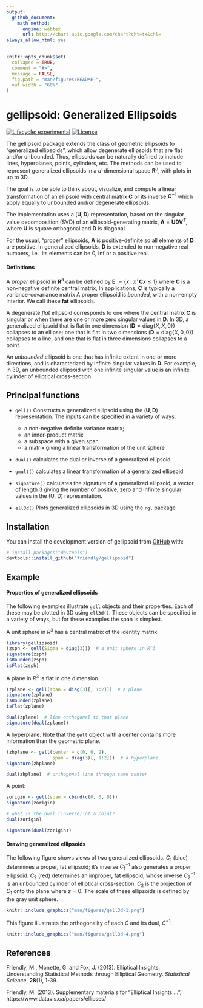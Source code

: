 ```yaml
---
output:   
  github_document:
    math_method:
      engine: webtex
      url: http://chart.apis.google.com/chart?cht=tx&chl=
always_allow_html: yes
---
```


<!-- README.md is generated from README.Rmd. Please edit that file -->

```r
knitr::opts_chunk$set(
  collapse = TRUE,
  comment = "#>",
  message = FALSE,
  fig.path = "man/figures/README-",
  out.width = "60%"
)
```

# gellipsoid: Generalized Ellipsoids

<!-- badges: start -->
[![Lifecycle: experimental](https://img.shields.io/badge/lifecycle-experimental-orange.svg)](https://lifecycle.r-lib.org/articles/stages.html#experimental)
[![License](https://img.shields.io/badge/license-GPL%20%28%3E=%202%29-brightgreen.svg?style=flat)](https://www.gnu.org/licenses/gpl-2.0.html) 
<!-- badges: end -->

The gellipsoid package extends the class of geometric ellipsoids to "generalized ellipsoids", which allow degenerate ellipsoids that are flat and/or unbounded. Thus, ellipsoids can be naturally defined to include lines, hyperplanes, points, cylinders, etc.
The methods can be used to represent generalized ellipsoids in a $d$-dimensional space
$\mathbf{R}^d$, with plots in up to 3D.

<!-- The motivation for this more general representation is to allow a notation for a class of generalized ellipsoids -->
<!-- that is algebraically closed under -->

The goal is to be able to think about, visualize, and compute a linear transformation of an ellipsoid with central matrix
$\mathbf{C}$ or its inverse $\mathbf{C}^{-1}$ which apply equally to unbounded and/or degenerate ellipsoids.

The implementation uses a $(\mathbf{U}, \mathbf{D})$ representation,
based on the singular value decomposition (SVD)
of an ellipsoid-generating matrix, $\mathbf{A} = \mathbf{U} \mathbf{D} \mathbf{V}^{T}$,
where $\mathbf{U}$ is square orthogonal and $\mathbf{D}$ is diagonal.

For the usual, "proper" ellipsoids, $\mathbf{A}$ is positive-definite so all elements of $\mathbf{D}$ are positive.
In generalized ellipsoids, $\mathbf{D}$ is extended to non-negative real numbers, i.e. 
its elements can be 0, Inf or a positive real.

#### Definitions

A _proper_ ellipsoid in $\mathbf{R}^d$ can be defined by $\mathbf{E} := \{x \; : \; x^T \mathbf{C} x \le 1 \}$
where $\mathbf{C}$ is a non-negative definite central matrix, 
In applications, $\mathbf{C}$ is typically a variance-covariance matrix
A proper ellipsoid is _bounded_, with a non-empty interior.
We call these **fat** ellipsoids.

A degenerate _flat_ ellipsoid corresponds to one where the central matrix $\mathbf{C}$ is singular
or when there are one or more zero singular values in $\mathbf{D}$.
In 3D, a generalized ellipsoid that is flat in one dimension 
($\mathbf{D} = \mathrm{diag} \{X, X, 0\}$) collapses to an ellipse;
one that is flat in two dimensions ($\mathbf{D} = \mathrm{diag} \{X, 0, 0\}$)
collapses to a line, and one that is flat in three dimensions collapses to a point.

An _unbounded_ ellipsoid is one that has infinite extent in one or more directions,
and is characterized by infinite singular values in $\mathbf{D}$.
For example, in 3D, an unbounded ellipsoid with one infinite singular value is
an infinite cylinder of elliptical cross-section.

## Principal functions

* `gell()` Constructs a generalized ellipsoid using the $(\mathbf{U}, \mathbf{D})$ representation. The
inputs can be specified in a variety of ways:
  + a non-negative definite variance matrix;
  + an inner-product matrix
  + a subspace with a given span
  + a matrix giving a linear transformation of the unit sphere
  
* `dual()` calculates the dual or inverse of a generalized ellipsoid
* `gmult()` calculates a linear transformation of a generalized ellipsoid
* `signature()` calculates the signature of a generalized ellipsoid, a vector of length 3 giving the number of positive, zero and infinite singular values in the (U, D) representation.


* `ell3d()` Plots generalized ellipsoids in 3D using the `rgl` package

## Installation

You can install the development version of gellipsoid from [GitHub](https://github.com/) with:

``` r
# install.packages("devtools")
devtools::install_github("friendly/gellipsoid")
```

## Example

#### Properties of generalized ellipsoids
The following examples illustrate `gell` objects and their properties. Each of these may be plotted in 3D
using `ell3d()`.  These objects can be specified in a variety of ways, but for these examples the span
is simplest.

A unit sphere in $R^3$ has a central matrix of the identity matrix.
```r
library(gellipsoid)
(zsph <- gell(Sigma = diag(3)))  # a unit sphere in R^3
signature(zsph)
isBounded(zsph)
isFlat(zsph)
```

A plane in $R^3$ is flat in one dimension.

```r
(zplane <- gell(span = diag(3)[, 1:2]))  # a plane
signature(zplane)
isBounded(zplane)
isFlat(zplane)

dual(zplane)  # line orthogonal to that plane
signature(dual(zplane))

```

A hyperplane. Note that the `gell` object with a center contains more information than
the geometric plane.

```r
(zhplane <- gell(center = c(0, 0, 2), 
                 span = diag(3)[, 1:2]))  # a hyperplane
signature(zhplane)

dual(zhplane)  # orthogonal line through same center

```

A point:

```r
zorigin <- gell(span = cbind(c(0, 0, 0)))
signature(zorigin)

# what is the dual (inverse) of a point?
dual(zorigin)

signature(dual(zorigin))

```



<!-- You'll still need to render `README.Rmd` regularly, to keep `README.md` up-to-date. `devtools::build_readme()` is handy for this. You could also use GitHub Actions to re-render `README.Rmd` every time you push. An example workflow can be found here: <https://github.com/r-lib/actions/tree/v1/examples>. -->

#### Drawing generalized ellipsoids

The following figure shows views of two generalized ellipsoids.
$C_1$ (blue) determines a proper, fat ellipsoid; it's inverse $C_1^{-1}$ also generates a proper ellipsoid.
$C_2$ (red) determines an improper, fat ellipsoid, whose inverse $C_2^{-1}$ is an unbounded cylinder of elliptical
cross-section.
$C_2$ is the projection of $C_1$ onto the plane where $z = 0$.
The scale of these ellipsoids is defined by the gray unit sphere.

```r
knitr::include_graphics("man/figures/gell3d-1.png")
```


This figure illustrates the orthogonality of each $C$ and its dual, $C^{-1}$. 
```r
knitr::include_graphics("man/figures/gell3d-4.png")
```

## References

Friendly, M., Monette, G. and Fox, J. (2013). Elliptical
Insights: Understanding Statistical Methods through Elliptical Geometry.
_Statistical Science_, **28**(1), 1-39.

Friendly, M. (2013). Supplementary materials for "Elliptical Insights ...",
https://www.datavis.ca/papers/ellipses/ 

